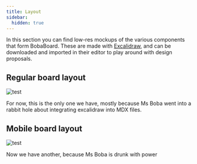```yaml
---
title: Layout
sidebar:
  hidden: true
---
```


In this section you can find low-res mockups of the various components that form
BobaBoard. These are made with [Excalidraw](htttps://www.excalidraw.com), and
can be downloaded and imported in their editor to play around with design
proposals.

## Regular board layout

![test](./board_background.excalidraw)

For now, this is the only one we have, mostly because Ms Boba went into a rabbit
hole about integrating excalidraw into MDX files.

## Mobile board layout

![test](./mobile-board.excalidraw)

Now we have another, because Ms Boba is drunk with power
